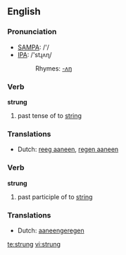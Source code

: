 ==English==

===Pronunciation===
* [[w:SAMPA|SAMPA]]: /'/
* [[w:IPA|IPA]]: /'stɻʌɳ/
*: Rhymes: [[Rhymes:English:-ʌŋ|-ʌŋ]]

===Verb===
'''strung'''

# past tense of to [[string]]

===Translations===
{{rfc-level|Translations at L3+ (AutoFormat would have corrected level of Translations)}}
* Dutch: [[reeg aaneen]], [[regen aaneen]]

===Verb===
'''strung'''

# past participle of to [[string]]

===Translations===
* Dutch: [[aaneengeregen]]

[[te:strung]]
[[vi:strung]]